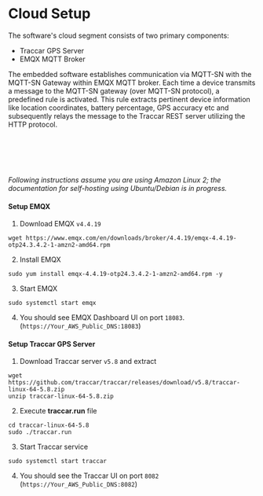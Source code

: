 
# Cloud Setup

The software's cloud segment consists of two primary components:

- Traccar GPS Server
- EMQX MQTT Broker

The embedded software establishes communication via MQTT-SN with the MQTT-SN Gateway within EMQX MQTT broker.
Each time a device transmits a message to the MQTT-SN gateway (over MQTT-SN protocol), a predefined rule is activated.
This rule extracts pertinent device information like location coordinates, battery percentage, GPS accuracy etc
and subsequently relays the message to the Traccar REST server utilizing the HTTP protocol.


<br/>
<br/>
<br/>

<ImageProvider lightImage={cloudOverviewImageLight} darkImage={cloudOverviewImageDark}/>

<br/>

<i> Following instructions assume you are using Amazon Linux 2; the documentation for self-hosting using Ubuntu/Debian is in progress.</i>

#### Setup EMQX

1. Download EMQX <code>v4.4.19</code>
```shell copy
wget https://www.emqx.com/en/downloads/broker/4.4.19/emqx-4.4.19-otp24.3.4.2-1-amzn2-amd64.rpm
```

2. Install EMQX
``` shell copy
sudo yum install emqx-4.4.19-otp24.3.4.2-1-amzn2-amd64.rpm -y
```

3. Start EMQX
``` shell copy
sudo systemctl start emqx
```

4. You should see EMQX Dashboard UI on port `18083`. (`https://Your_AWS_Public_DNS:18083`)

#### Setup Traccar GPS Server

1. Download Traccar server <code>v5.8</code> and extract
```shell copy
wget https://github.com/traccar/traccar/releases/download/v5.8/traccar-linux-64-5.8.zip
unzip traccar-linux-64-5.8.zip
```

2. Execute <strong>traccar.run</strong> file
``` shell copy
cd traccar-linux-64-5.8
sudo ./traccar.run
```

3. Start Traccar service
``` shell copy
sudo systemctl start traccar
```

4. You should see the Traccar UI on port `8082` (`https://Your_AWS_Public_DNS:8082`)


